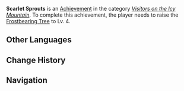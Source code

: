 {{Achievement Infobox
|title        = Scarlet Sprouts
|id           = 80064
|order id     = 0064
|category     = Visitors on the Icy Mountain
|description  = Raise the [[Frostbearing Tree's Gratitude|Frostbearing Tree]] to Lv. 4.
|requirements = 
|primogems    = 5
|tracking     = Tracks the number of times achieved (which cannot be higher than 1).
|set          = Scarlet Sprouts
|tier         = 1
|tiers_total  = 3
|tier1        = Scarlet Sprouts (Tier 1)
|tier2        = Scarlet Sprouts (Tier 2)
|tier3        = Scarlet Sprouts (Tier 3)
|prev         = 
|next         = Scarlet Sprouts (Tier 2)
|topic        = Frostbearing Tree
}}
'''Scarlet Sprouts''' is an [[Achievement]] in the category ''[[Visitors on the Icy Mountain]]''. To complete this achievement, the player needs to raise the [[Frostbearing Tree's Gratitude|Frostbearing Tree]] to Lv. 4.
<!--
==Trivia==

==Video Guides==
{{EVT
|video1   = 
|caption1 = 
}}
-->
==Other Languages==
{{Transclude|Scarlet Sprouts|Other Languages}}

==Change History==
{{Change History|1.2}}
<!--
==References==
{{Reflist}}
-->
==Navigation==
{{Achievement Navbox|Visitors on the Icy Mountain}}